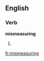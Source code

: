 ==English==

===Verb===
'''mismeasuring'''

# {{present participle of|[[mismeasure]]}}

[[fr:mismeasuring]]